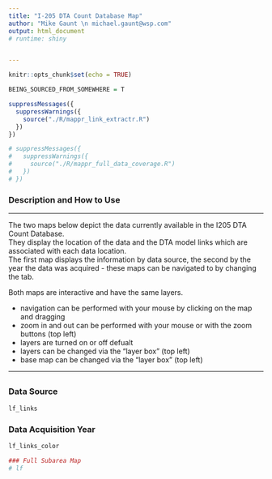 ```yaml
---
title: "I-205 DTA Count Database Map"
author: "Mike Gaunt \n michael.gaunt@wsp.com"
output: html_document
# runtime: shiny


---
```


<style type="text/css">
.main-container {
  max-width: 1800px;
  margin-left: auto;
  margin-right: auto;
}
</style>

```r
knitr::opts_chunk$set(echo = TRUE)

BEING_SOURCED_FROM_SOMEWHERE = T
```


```r
suppressMessages({
  suppressWarnings({
    source("./R/mappr_link_extractr.R")
  })
})

# suppressMessages({
#   suppressWarnings({
#     source("./R/mappr_full_data_coverage.R")
#   })
# })
```

### Description and How to Use  
***
The two maps below depict the data currently available in the I205 DTA Count Database.   
They display the location of the data and the DTA model links which are associated with each data location.    
The first map displays the information by data source, the second by the year the data was acquired - these maps can be navigated to by changing the tab.    

Both maps are interactive and have the same layers.   

* navigation can be performed with your mouse by clicking on the map and dragging
* zoom in and out can be performed with your mouse or with the zoom buttons (top left) 
* layers are turned on or off defualt
* layers can be changed via the "layer box" (top left)   
* base map can be changed via the "layer box" (top left) 

***

## {.tabset}

### Data Source
```r
lf_links
```

### Data Acquisition Year
```r
lf_links_color
```


```r
### Full Subarea Map
# lf
```

































